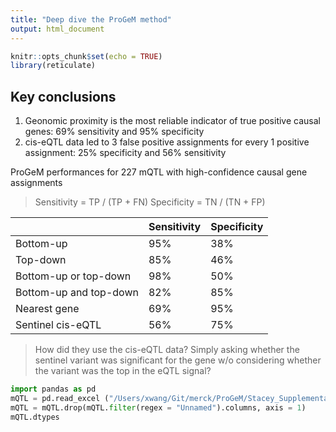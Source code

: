 ```yaml
---
title: "Deep dive the ProGeM method"
output: html_document
---
```


```r
knitr::opts_chunk$set(echo = TRUE)
library(reticulate)
```

## Key conclusions

1. Geonomic proximity is the most reliable indicator of true positive causal genes: 69% sensitivity and 95% specificity
2. cis-eQTL data led to 3 false positive assignments for every 1 positive assignment: 25% specificity and 56% sensitivity

ProGeM performances for 227 mQTL with high-confidence causal gene assignments

> Sensitivity = TP / (TP + FN)
> Specificity = TN / (TN + FP)

                          Sensitivity      Specificity
-----------------------   --------------   ----------------
Bottom-up                 95%              38%
Top-down                  85%              46%
Bottom-up or top-down     98%              50%
Bottom-up and top-down    82%              85%
Nearest gene              69%              95%
Sentinel cis-eQTL         56%              75%
---------  ------------   --------------   ----------------

> How did they use the cis-eQTL data?
> Simply asking whether the sentinel variant was significant for the gene w/o considering whether the variant was the top in the eQTL signal?

```python
import pandas as pd
mQTL = pd.read_excel ("/Users/xwang/Git/merck/ProGeM/Stacey_Supplementary_Tables.xlsx", sheet_name = "Table S1", skiprows = 9)
mQTL = mQTL.drop(mQTL.filter(regex = "Unnamed").columns, axis = 1)
mQTL.dtypes
```

